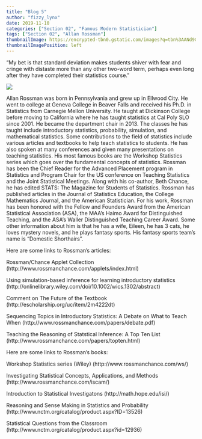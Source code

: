 ```yaml
---
title: "Blog 5"
author: "fizzy_lynx"
date: 2019-11-10
categories: ["Section 02", "Famous Modern Statistician"]
tags: ["Section 02", "Allan Rossman"]
thumbnailImage: https://encrypted-tbn0.gstatic.com/images?q=tbn%3AANd9GcQYIc7dZXVfzzIJVV_8SkStREpqpLE4HKKuBA4BZvhIJD1NgcyB
thumbnailImagePosition: left
---
```


“My bet is that standard deviation makes students shiver with fear and cringe with distaste more than any other two-word term, perhaps even long after they have completed their statistics course.”

![](https://encrypted-tbn0.gstatic.com/images?q=tbn%3AANd9GcQYIc7dZXVfzzIJVV_8SkStREpqpLE4HKKuBA4BZvhIJD1NgcyB)

Allan Rossman was born in Pennsylvania and grew up in Ellwood City. He went to college at Geneva College in Beaver Falls and received his Ph.D. in Statistics from Carnegie Mellon University. He taught at Dickinson College before moving to California where he has taught statistics at Cal Poly SLO since 2001. He became the department chair in 2013. The classes he has taught include introductory statistics, probability, simulation, and mathematical statistics. Some contributions to the field of statistics include various articles and textbooks to help teach statistics to students. He has also spoken at many conferences and given many presentations on teaching statistics. His most famous books are the Workshop Statistics series which goes over the fundamental concepts of statistics. Rossman has been the Chief Reader for the Advanced Placement program in Statistics and Program Chair for the US conference on Teaching Statistics and the Joint Statistical Meetings. Along with his co-author, Beth Chance, he has edited STATS: The Magazine for Students of Statistics. Rossman has published articles in the Journal of Statistics Education, the College Mathematics Journal, and the American Statistician. For his work, Rossman has been honored with the Fellow and Founders Award from the American Statistical Association (ASA), the MAA’s Haimo Award for Distinguished Teaching, and the ASA’s Waller Distinguished Teaching Career Award. Some other information about him is that he has a wife, Eileen, he has 3 cats, he loves mystery novels, and he plays fantasy sports. His fantasy sports team’s name is “Domestic Shorthairs”. 


Here are some links to Rossman’s articles:

Rossman/Chance Applet Collection (http://www.rossmanchance.com/applets/index.html)

Using simulation-based inference for learning introductory statistics (http://onlinelibrary.wiley.com/doi/10.1002/wics.1302/abstract)

Comment on The Future of the Textbook (http://escholarship.org/uc/item/2m4222dt)

Sequencing Topics in Introductory Statistics: A Debate on What to Teach When (http://www.rossmanchance.com/papers/debate.pdf)

Teaching the Reasoning of Statstical Inference: A Top Ten List (http://www.rossmanchance.com/papers/topten.html)


Here are some links to Rossman’s books:

Workshop Statistics series (Wiley) (http://www.rossmanchance.com/ws/)

Investigating Statistical Concepts, Applications, and Methods (http://www.rossmanchance.com/iscam/)

Introduction to Statistical Investigatons (http://math.hope.edu/isi/)

Reasoning and Sense Making in Statistics and Probability 
(http://www.nctm.org/catalog/product.aspx?ID=13526)

Statistical Questions from the Classroom (http://www.nctm.org/catalog/product.aspx?id=12936)